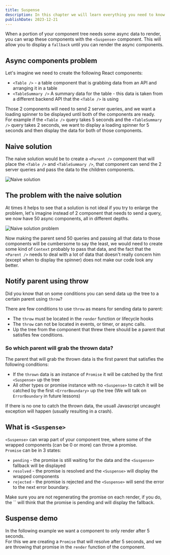 ```yaml
---
title: Suspense
description: In this chapter we will learn everything you need to know about React Suspense.
publishDate: 2023-12-21
---
```


When a portion of your component tree  needs some async data to render, you can wrap these components with the `<Suspense>` component. This will allow you to display a `fallback` until you can render the async components.

## Async components problem

Let's imagine we need to create the following React components:

-   `<Table />` - a table component that is grabbing data from an API and arranging it in a table
-   `<TableSummary />` A summary data for the table - this data is taken from a different backend API that the `<Table />` is using

Those 2 components will need to send 2 server queries, and we want a loading spinner to be displayed until both of the components are ready.\
For example if the `<Table />` query takes 5 seconds and the `<TableSummary />` query takes 2 seconds, we want to display a loading spinner for 5 seconds and then display the data for both of those components.

## Naive solution

The naive solution would be to create a `<Parent />` component that will place the `<Table />` and `<TableSummary />`, that component can send the 2 server queries and pass the data to the children components.

![Naive solution](https://github.com/ywarezk/academeez/blob/main/content/en/course/react/suspense/parent-tree.png?raw=true)

## The problem with the naive solution

At times it helps to see that a solution is not ideal if you try to enlarge the problem, let's imagine instead of 2 component that needs to send a query, we now have 50 async components, all in different depths.

![Naive solution problem](https://github.com/ywarezk/academeez/blob/main/content/en/course/react/suspense/larger-tree.png?raw=true)

Now making the parent send 50 queries and passing all that data to those components will be cumbersome to say the least, we would need to create some kind of `Context` probably to pass that data, and the fact that the `<Parent />` needs to deal with a lot of data that doesn't really concern him (except when to display the spinner) does not make our code look any better.

## Notify parent using throw

Did you know that on some conditions you can send data up the tree to a certain parent using `throw`?  

There are few conditions to use `throw` as means for sending data to parent:

-   The `throw` must be located in the `render` function or lifecycle hooks
-   The `throw` can not be located in events, or timer, or async calls.
-   Up the tree from the component that threw there should be a parent that satisfies few conditions.

### So which parent will grab the thrown data?

The parent that will grab the thrown data is the first parent that satisfies the following conditions:

-   If the `thrown` data is an instance of `Promise` it will be catched by the first `<Suspense>` up the tree
-   All other types or promise instance with no `<Suspense>` to catch it will be catched by the first `<ErrorBoundary>` up the tree (We will talk on `ErrorBoundary` in future lessons)

If there is no one to catch the thrown data, the usuall Javascript uncaught exception will happen (usually resulting in a crash).

## What is `<Suspense>`

`<Suspense>` can wrap part of your component tree, where some of the wrapped components (can be 0 or more) can throw a promise.\
`Promise` can be in 3 states:

-   `pending` - the promise is still waiting for the data and the `<Suspense>` fallback will be displayed
-   `resolved` - the promise is resolved and the `<Suspense>` will display the wrapped components
-   `rejected` - the promise is rejected and the `<Suspense>` will send the error to the next error boundary.

<Callout title="Carefull" variant="info">
Make sure you are not regenerating the promise on each render, if you do, the `<Suspense>` will think that the promise is pending and will display the fallback.
</Callout>

## Suspense demo

In the following example we want a component to only render after 5 seconds.\
For this we are creating a `Promise` that will resolve after 5 seconds, and we are throwing that promise in the `render` function of the component.

<div className="mt-5">
<Sandpack />
</div>
